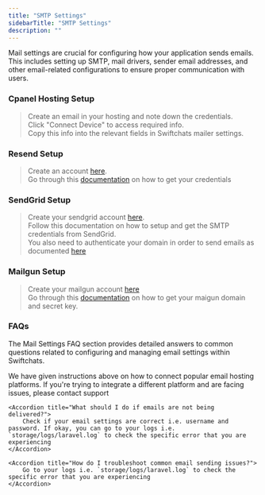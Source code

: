 ```yaml
---
title: "SMTP Settings"
sidebarTitle: "SMTP Settings"
description: ""
---
```


Mail settings are crucial for configuring how your application sends emails. This includes setting up SMTP, mail drivers, sender email addresses, and other email-related configurations to ensure proper communication with users.

### Cpanel Hosting Setup
> Create an email in your hosting and note down the credentials. <br/>
> Click "Connect Device" to access required info. <br/>
> Copy this info into the relevant fields in Swiftchats mailer settings.

### Resend Setup
> Create an account <a href="https://resend.com/">here</a>. <br/>
> Go through this <a href="https://resend.com/docs/send-with-laravel-smtp">documentation</a> on how to get your credentials


### SendGrid Setup
> Create your sendgrid account <a href="https://sendgrid.com/">here</a>. <br/>
> Follow this documentation on how to setup and get the SMTP credentials from SendGrid. <br/>
> You also need to authenticate your domain in order to send emails as documented <a href="https://sendgrid.com/docs/ui/account-and-settings/how-to-set-up-domain-authentication/">here</a>


### Mailgun Setup
> Create your mailgun account <a href="https://signup.mailgun.com/new/signup">here</a><br/>
> Go through this <a href="https://documentation.mailgun.com/docs/mailgun/quickstart-guide/quickstart/">documentation</a> on how to get your maigun domain and secret key.

### FAQs
The Mail Settings FAQ section provides detailed answers to common questions related to configuring and managing email settings within Swiftchats.

<AccordionGroup>
    <Accordion title="How do I configure SMTP settings?">
        We have given instructions above on how to connect popular email hosting platforms. If you're trying to integrate a different platform and are facing issues, please contact support
    </Accordion>

    <Accordion title="What should I do if emails are not being delivered?">
        Check if your email settings are correct i.e. username and password. If okay, you can go to your logs i.e. `storage/logs/laravel.log` to check the specific error that you are experiencing
    </Accordion>

    <Accordion title="How do I troubleshoot common email sending issues?">
        Go to your logs i.e. `storage/logs/laravel.log` to check the specific error that you are experiencing
    </Accordion>
</AccordionGroup>